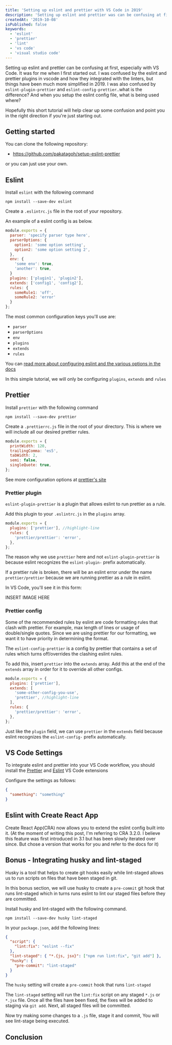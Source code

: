 ```yaml
---
title: 'Setting up eslint and prettier with VS Code in 2019'
description: 'Setting up eslint and prettier was can be confusing at first, especially with VS Code. It was for me when I first started out. Here is a short tutorial on how to get setup right away!'
createdAt: '2019-10-08'
isPublished: false
keywords:
  - 'eslint'
  - 'prettier'
  - 'lint'
  - 'vs code'
  - 'visual studio code'
---
```


Setting up eslint and prettier can be confusing at first, especially with VS Code. It was for me when I first started out. I was confused by the eslint and prettier plugins in vscode and how they integrated with the linters, but things have been much more simplified in 2019. I was also confused by `eslint-plugin-prettier` and `eslint-config-prettier`..what is the difference? And when you setup the eslint config file, what is being used where?

Hopefully this short tutorial will help clear up some confusion and point you in the right direction if you're just starting out.

## Getting started

You can clone the following repository:

- https://github.com/pakatagoh/setup-eslint-prettier

or you can just use your own.

## Eslint

Install `eslint` with the following command

`npm install --save-dev eslint`

Create a `.eslintrc.js` file in the root of your repository.

An example of a eslint config is as below.

```javascript
module.exports = {
  parser: 'specify parser type here',
  parserOptions: {
    option1: 'some option setting',
    option2: 'some option setting 2',
  },
  env: {
    'some env': true,
    'another': true,
  }
  plugins: ['plugin1', 'plugin2'],
  extends: ['config1', 'config2'],
  rules: {
    someRule1: 'off',
    someRule2: 'error'
  }
};
```

The most common configuration keys you'll use are:

- `parser`
- `parserOptions`
- `env`
- `plugins`
- `extends`
- `rules`

You can [read more about configuring eslint and the various options in the docs](https://eslint.org/docs/user-guide/configuring)

In this simple tutorial, we will only be configuring `plugins`, `extends` and `rules`

## Prettier

Install `prettier` with the following command

`npm install --save-dev prettier`

Create a `.prettierrc.js` file in the root of your directory. This is where we will include all our desired prettier rules.

```javascript
module.exports = {
  printWidth: 120,
  trailingComma: 'es5',
  tabWidth: 2,
  semi: false,
  singleQuote: true,
};
```

See more configuration options at [prettier's site](https://prettier.io/docs/en/options.html)

### Prettier plugin

`eslint-plugin-prettier` is a plugin that allows eslint to run prettier as a rule.

Add this plugin to your `.eslintrc.js` in the `plugins` array.

```javascript
module.exports = {
  plugins: ['prettier'], //highlight-line
  rules: {
    'prettier/prettier': 'error',
  },
};
```

The reason why we use `prettier` here and not `eslint-plugin-prettier` is because eslint recognizes the `eslint-plugin-` prefix automatically.

If a prettier rule is broken, there will be an eslint error under the name `prettier/prettier` because we are running prettier as a rule in eslint.

In VS Code, you'll see it in this form:

INSERT IMAGE HERE

### Prettier config

Some of the recommended rules by eslint are code formatting rules that clash with prettier. For example, max length of lines or usage of double/single quotes. Since we are using prettier for our formatting, we want it to have priority in determining the format.

The `eslint-config-prettier` is a config by prettier that contains a set of rules which turns off/overrides the clashing eslint rules.

To add this, insert `prettier` into the `extends` array. Add this at the end of the `extends` array in order for it to override all other configs.

```javascript
module.exports = {
  plugins: ['prettier'],
  extends: [
    'some-other-config-you-use',
    'prettier', //highlight-line
  ],
  rules: {
    'prettier/prettier': 'error',
  },
};
```

Just like the `plugin` field, we can use `prettier` in the `extends` field because eslint recognizes the `eslint-config-` prefix automatically.

## VS Code Settings

To integrate eslint and prettier into your VS Code workflow, you should install the [Prettier](https://marketplace.visualstudio.com/items?itemName=esbenp.prettier-vscode) and [Eslint](https://marketplace.visualstudio.com/items?itemName=dbaeumer.vscode-eslint) VS Code extensions

Configure the settings as follows:

```json
{
  "something": "something"
}
```

## Eslint with Create React App

Create React App(CRA) now allows you to extend the eslint config built into it. (At the moment of writing this post, I'm referring to CRA 3.2.0. I believe this feature was first introduced in 3.1 but has been slowly iterated over since. But chose a version that works for you and refer to the docs for it)

## Bonus - Integrating husky and lint-staged

Husky is a tool that helps to create git hooks easily while lint-staged allows us to run scripts on files that have been staged in git.

In this bonus section, we will use husky to create a `pre-commit` git hook that runs lint-staged which in turns runs eslint to lint our staged files before they are committed.

Install husky and lint-staged with the following command.

`npm install --save-dev husky lint-staged`

In your `package.json`, add the following lines:

```json
{
  "script": {
    "lint:fix": "eslint --fix"
  },
  "lint-staged": { "*.{js, jsx}": ["npm run lint:fix", "git add"] },
  "husky": {
    "pre-commit": "lint-staged"
  }
}
```

The `husky` setting will create a `pre-commit` hook that runs `lint-staged`

The `lint-staged` setting will run the `lint:fix` script on any staged `*.js` or `*.jsx` file. Once all the files have been fixed, the fixes will be added to staging via `git add`. Next, all staged files will be committed.

Now try making some changes to a `.js` file, stage it and commit, You will see lint-stage being executed.

## Conclusion
